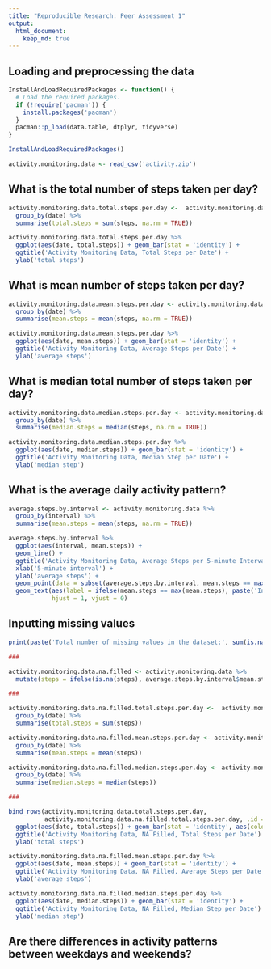 ```yaml
---
title: "Reproducible Research: Peer Assessment 1"
output: 
  html_document:
    keep_md: true
---
```



## Loading and preprocessing the data
```r
InstallAndLoadRequiredPackages <- function() {
  # Load the required packages.
  if (!require('pacman')) {
    install.packages('pacman')
  }
  pacman::p_load(data.table, dtplyr, tidyverse)
}

InstallAndLoadRequiredPackages()

activity.monitoring.data <- read_csv('activity.zip')
```

## What is the total number of steps taken per day?
```r
activity.monitoring.data.total.steps.per.day <-  activity.monitoring.data %>%
  group_by(date) %>%
  summarise(total.steps = sum(steps, na.rm = TRUE)) 

activity.monitoring.data.total.steps.per.day %>%
  ggplot(aes(date, total.steps)) + geom_bar(stat = 'identity') +
  ggtitle('Activity Monitoring Data, Total Steps per Date') +
  ylab('total steps')
```

## What is mean number of steps taken per day?
```r
activity.monitoring.data.mean.steps.per.day <- activity.monitoring.data %>%
  group_by(date) %>%
  summarise(mean.steps = mean(steps, na.rm = TRUE)) 

activity.monitoring.data.mean.steps.per.day %>%
  ggplot(aes(date, mean.steps)) + geom_bar(stat = 'identity') +
  ggtitle('Activity Monitoring Data, Average Steps per Date') +
  ylab('average steps')
```

## What is median total number of steps taken per day?
```r
activity.monitoring.data.median.steps.per.day <- activity.monitoring.data %>%
  group_by(date) %>%
  summarise(median.steps = median(steps, na.rm = TRUE)) 

activity.monitoring.data.median.steps.per.day %>%
  ggplot(aes(date, median.steps)) + geom_bar(stat = 'identity') +
  ggtitle('Activity Monitoring Data, Median Step per Date') +
  ylab('median step')
```


## What is the average daily activity pattern?
```r
average.steps.by.interval <- activity.monitoring.data %>%
  group_by(interval) %>%
  summarise(mean.steps = mean(steps, na.rm = TRUE))

average.steps.by.interval %>%
  ggplot(aes(interval, mean.steps)) +
  geom_line() +
  ggtitle('Activity Monitoring Data, Average Steps per 5-minute Interval') +
  xlab('5-minute interval') +
  ylab('average steps') +
  geom_point(data = subset(average.steps.by.interval, mean.steps == max(mean.steps))) +
  geom_text(aes(label = ifelse(mean.steps == max(mean.steps), paste('Interval with max steps: ', interval), '')), 
            hjust = 1, vjust = 0)
```

## Inputting missing values
```r
print(paste('Total number of missing values in the dataset:', sum(is.na(activity.monitoring.data$steps))))

###

activity.monitoring.data.na.filled <- activity.monitoring.data %>%
  mutate(steps = ifelse(is.na(steps), average.steps.by.interval$mean.steps, steps))

###

activity.monitoring.data.na.filled.total.steps.per.day <-  activity.monitoring.data.na.filled %>%
  group_by(date) %>%
  summarise(total.steps = sum(steps))

activity.monitoring.data.na.filled.mean.steps.per.day <- activity.monitoring.data.na.filled %>%
  group_by(date) %>%
  summarise(mean.steps = mean(steps))

activity.monitoring.data.na.filled.median.steps.per.day <- activity.monitoring.data.na.filled %>%
  group_by(date) %>%
  summarise(median.steps = median(steps))

### 

bind_rows(activity.monitoring.data.total.steps.per.day,
          activity.monitoring.data.na.filled.total.steps.per.day, .id = 'from.NA.filled') %>%
  ggplot(aes(date, total.steps)) + geom_bar(stat = 'identity', aes(color = from.NA.filled)) +
  ggtitle('Activity Monitoring Data, NA Filled, Total Steps per Date') +
  ylab('total steps')

activity.monitoring.data.na.filled.mean.steps.per.day %>%
  ggplot(aes(date, mean.steps)) + geom_bar(stat = 'identity') +
  ggtitle('Activity Monitoring Data, NA Filled, Average Steps per Date') +
  ylab('average steps')

activity.monitoring.data.na.filled.median.steps.per.day %>%
  ggplot(aes(date, median.steps)) + geom_bar(stat = 'identity') +
  ggtitle('Activity Monitoring Data, NA Filled, Median Step per Date') +
  ylab('median step')

```


## Are there differences in activity patterns between weekdays and weekends?
